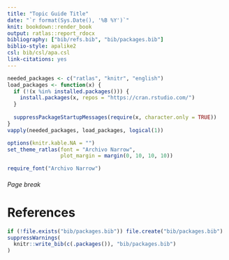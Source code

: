 ```yaml
---
title: "Topic Guide Title"
date: "`r format(Sys.Date(), '%B %Y')`"
knit: bookdown::render_book
output: ratlas::report_rdocx
bibliography: ["bib/refs.bib", "bib/packages.bib"]
biblio-style: apalike2
csl: bib/csl/apa.csl
link-citations: yes
---
```


```r
needed_packages <- c("ratlas", "knitr", "english")
load_packages <- function(x) {
  if (!(x %in% installed.packages())) {
    install.packages(x, repos = "https://cran.rstudio.com/")
  }
  
  suppressPackageStartupMessages(require(x, character.only = TRUE))
}
vapply(needed_packages, load_packages, logical(1))

options(knitr.kable.NA = "")
set_theme_ratlas(font = "Archivo Narrow",
                 plot_margin = margin(0, 10, 10, 10))

require_font("Archivo Narrow")
```




###### Page break

# References

```r
if (!file.exists("bib/packages.bib")) file.create("bib/packages.bib")
suppressWarnings(
  knitr::write_bib(c(.packages()), "bib/packages.bib")
)
```

<div id="refs"></div>
